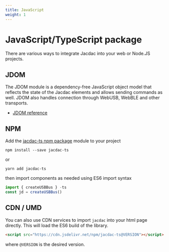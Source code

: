```yaml
---
title: JavaScript
weight: 1
---
```


# JavaScript/TypeScript package

There are various ways to integrate Jacdac into your web or Node.JS projects.

## JDOM

The JDOM module is a dependency-free JavaScript object model 
that reflects the state of the Jacdac elements and allows sending commands as well. JDOM also handles connection through WebUSB, WebBLE and other transports.

* [JDOM reference](/clients/javascript/jdom)

## NPM

Add the [jacdac-ts npm package](https://www.npmjs.com/package/jacdac-ts) module 
to your project

```
npm install --save jacdac-ts
```
or
```
yarn add jacdac-ts
```

then import components as needed using ES6 import syntax

```javascript
import { createUSBBus } -ts
const jd = createUSBBus()
```

## CDN / UMD

You can also use CDN services to import ``jacdac`` into your html page directly.
This will load the ES6 build of the library.

```html
<script src="https://cdn.jsdelivr.net/npm/jacdac-ts@VERSION"></script>
```

where ``@VERSION`` is the desired version. 

